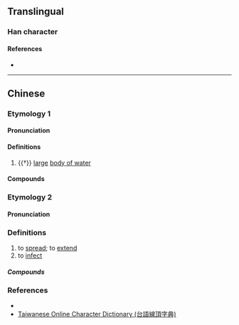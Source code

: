 {{character info/new}}
==Translingual==

===Han character===
{{Han char|rn=85|rad=水|as=09|sn=12|four=32189|canj=EUMF|ids=⿰氵炭}}

====References====
* {{Han ref|kx=0637.220|dkj=17851|dj=1044.170|hdz=31678.010|uh=6E60|ud=28256|bh=DA45|bd=55877}}

----

==Chinese==
{{zh-forms}}

===Etymology 1===

====Pronunciation====
{{zh-pron
|m=tàn
|c=taan3
|h=
|mn=thàn
|mc=y
|oc=y
|cat=
}}

====Definitions====
{{zh-hanzi}}

# {{†}} [[large]] [[body of water]]

====Compounds====
{{zh-der|湠漫}}

===Etymology 2===

====Pronunciation====
{{zh-pron
|mn=thòaⁿ
|cat=v
}}

===Definitions===
{{zh-hanzi}} {{tcx|zh|Min Nan}}

# to [[spread]]; to [[extend]]
# to [[infect]]

=====Compounds=====
{{zh-der|白湠:pe̍h-thòaⁿ|生湠:seⁿ-thòaⁿ, siⁿ-thòaⁿ|湠欉:thòaⁿ-châng|湠種:thòaⁿ-chéng|湠草:thòaⁿ-chháu|湠開:thòaⁿ--khui|湠囝:thòaⁿ-kiáⁿ|湠卵:thòaⁿ-nn̄g|湠澹:thòaⁿ-tâm}}

===References===
* {{thcwd|8572}}
* [http://210.240.194.97/tg/jitian/tgjt.asp Taiwanese Online Character Dictionary (台語線頂字典)]